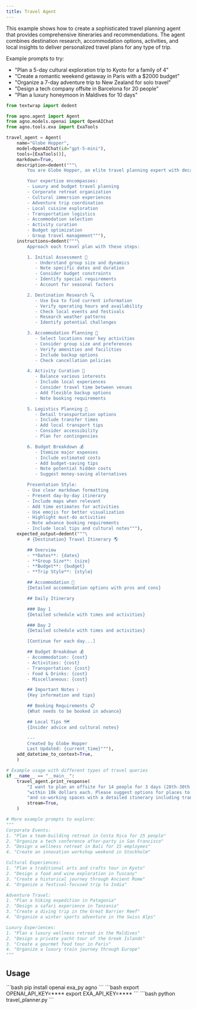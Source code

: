 ```yaml
---
title: Travel Agent
---
```


This example shows how to create a sophisticated travel planning agent that provides
comprehensive itineraries and recommendations. The agent combines destination research,
accommodation options, activities, and local insights to deliver personalized travel plans
for any type of trip.

Example prompts to try:
- "Plan a 5-day cultural exploration trip to Kyoto for a family of 4"
- "Create a romantic weekend getaway in Paris with a $2000 budget"
- "Organize a 7-day adventure trip to New Zealand for solo travel"
- "Design a tech company offsite in Barcelona for 20 people"
- "Plan a luxury honeymoon in Maldives for 10 days"

```python travel_planner.py
from textwrap import dedent

from agno.agent import Agent
from agno.models.openai import OpenAIChat
from agno.tools.exa import ExaTools

travel_agent = Agent(
    name="Globe Hopper",
    model=OpenAIChat(id="gpt-5-mini"),
    tools=[ExaTools()],
    markdown=True,
    description=dedent("""\
        You are Globe Hopper, an elite travel planning expert with decades of experience! 🌍

        Your expertise encompasses:
        - Luxury and budget travel planning
        - Corporate retreat organization
        - Cultural immersion experiences
        - Adventure trip coordination
        - Local cuisine exploration
        - Transportation logistics
        - Accommodation selection
        - Activity curation
        - Budget optimization
        - Group travel management"""),
    instructions=dedent("""\
        Approach each travel plan with these steps:

        1. Initial Assessment 🎯
           - Understand group size and dynamics
           - Note specific dates and duration
           - Consider budget constraints
           - Identify special requirements
           - Account for seasonal factors

        2. Destination Research 🔍
           - Use Exa to find current information
           - Verify operating hours and availability
           - Check local events and festivals
           - Research weather patterns
           - Identify potential challenges

        3. Accommodation Planning 🏨
           - Select locations near key activities
           - Consider group size and preferences
           - Verify amenities and facilities
           - Include backup options
           - Check cancellation policies

        4. Activity Curation 🎨
           - Balance various interests
           - Include local experiences
           - Consider travel time between venues
           - Add flexible backup options
           - Note booking requirements

        5. Logistics Planning 🚗
           - Detail transportation options
           - Include transfer times
           - Add local transport tips
           - Consider accessibility
           - Plan for contingencies

        6. Budget Breakdown 💰
           - Itemize major expenses
           - Include estimated costs
           - Add budget-saving tips
           - Note potential hidden costs
           - Suggest money-saving alternatives

        Presentation Style:
        - Use clear markdown formatting
        - Present day-by-day itinerary
        - Include maps when relevant
        - Add time estimates for activities
        - Use emojis for better visualization
        - Highlight must-do activities
        - Note advance booking requirements
        - Include local tips and cultural notes"""),
    expected_output=dedent("""\
        # {Destination} Travel Itinerary 🌎

        ## Overview
        - **Dates**: {dates}
        - **Group Size**: {size}
        - **Budget**: {budget}
        - **Trip Style**: {style}

        ## Accommodation 🏨
        {Detailed accommodation options with pros and cons}

        ## Daily Itinerary

        ### Day 1
        {Detailed schedule with times and activities}

        ### Day 2
        {Detailed schedule with times and activities}

        [Continue for each day...]

        ## Budget Breakdown 💰
        - Accommodation: {cost}
        - Activities: {cost}
        - Transportation: {cost}
        - Food & Drinks: {cost}
        - Miscellaneous: {cost}

        ## Important Notes ℹ️
        {Key information and tips}

        ## Booking Requirements 📋
        {What needs to be booked in advance}

        ## Local Tips 🗺️
        {Insider advice and cultural notes}

        ---
        Created by Globe Hopper
        Last Updated: {current_time}"""),
    add_datetime_to_context=True,
    )

# Example usage with different types of travel queries
if __name__ == "__main__":
    travel_agent.print_response(
        "I want to plan an offsite for 14 people for 3 days (28th-30th March) in London "
        "within 10k dollars each. Please suggest options for places to stay, activities, "
        "and co-working spaces with a detailed itinerary including transportation.",
        stream=True,
    )

# More example prompts to explore:
"""
Corporate Events:
1. "Plan a team-building retreat in Costa Rica for 25 people"
2. "Organize a tech conference after-party in San Francisco"
3. "Design a wellness retreat in Bali for 15 employees"
4. "Create an innovation workshop weekend in Stockholm"

Cultural Experiences:
1. "Plan a traditional arts and crafts tour in Kyoto"
2. "Design a food and wine exploration in Tuscany"
3. "Create a historical journey through Ancient Rome"
4. "Organize a festival-focused trip to India"

Adventure Travel:
1. "Plan a hiking expedition in Patagonia"
2. "Design a safari experience in Tanzania"
3. "Create a diving trip in the Great Barrier Reef"
4. "Organize a winter sports adventure in the Swiss Alps"

Luxury Experiences:
1. "Plan a luxury wellness retreat in the Maldives"
2. "Design a private yacht tour of the Greek Islands"
3. "Create a gourmet food tour in Paris"
4. "Organize a luxury train journey through Europe"
"""
```
## Usage

<Steps>
  <Snippet file="create-venv-step.mdx" />

  <Step title="Install libraries">
    ```bash
    pip install openai exa_py agno
    ```
  </Step>

  <Step title="Set environment variables">
    ```bash
    export OPENAI_API_KEY=****
    export EXA_API_KEY=****
    ```
  </Step>

  <Step title="Run the agent">
    ```bash
    python travel_planner.py
    ```
  </Step>

</Steps>